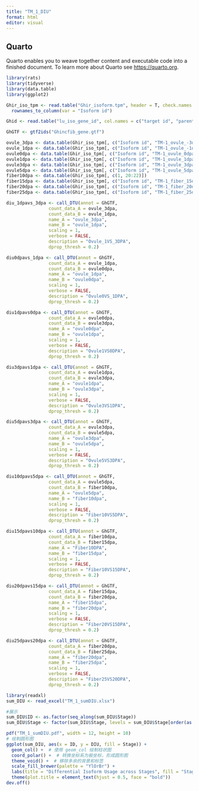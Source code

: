 ```yaml
---
title: "TM_1_DIU"
format: html
editor: visual
---
```


## Quarto

Quarto enables you to weave together content and executable code into a finished document. To learn more about Quarto see <https://quarto.org>.

```r
library(rats)
library(tidyverse)
library(data.table)
library(ggplot2)
```

```r
Ghir_iso_tpm <- read.table("Ghir_isoform.tpm", header = T, check.names = F) %>%
  rownames_to_column(var = "Isoform id") 
```

```r
Ghid <- read.table("lu_iso_gene_id", col.names = c("target id", "parent id"))
```

```r
GhGTF <- gtf2ids("Ghincfib_gene.gtf")
```

```r
ovule_3dpa <- data.table(Ghir_iso_tpm[, c("Isoform id", "TM-1_ovule_-3dpa-1_L2", "TM-1_ovule_-3dpa-2_L2", "TM-1_ovule_-3dpa-3_L2")])
ovule_1dpa <- data.table(Ghir_iso_tpm[, c("Isoform id", "TM-1_ovule_-1dpa-1_L2", "TM-1_ovule_-1dpa-2_L2", "TM-1_ovule_-1dpa-3_L2")])
ovule0dpa <- data.table(Ghir_iso_tpm[, c("Isoform id", "TM-1_ovule_0dpa-1_L2", "TM-1_ovule_0dpa-2_L2", "TM-1_ovule_0dpa-3_L1")])
ovule1dpa <- data.table(Ghir_iso_tpm[, c("Isoform id", "TM-1_ovule_1dpa-1_L1", "TM-1_ovule_1dpa-2_L1", "TM-1_ovule_1dpa-3_L2")])
ovule3dpa <- data.table(Ghir_iso_tpm[, c("Isoform id", "TM-1_ovule_3dpa-1_L1", "TM-1_ovule_3dpa-2_L1", "TM-1_ovule_3dpa-3_L2")])
ovule5dpa <- data.table(Ghir_iso_tpm[, c("Isoform id", "TM-1_ovule_5dpa-1_L2", "TM-1_ovule_5dpa-2_L1","TM-1_ovule_5dpa-3_L2")])
fiber10dpa <- data.table(Ghir_iso_tpm[, c(1, 20:22)]) 
fiber15dpa <- data.table(Ghir_iso_tpm[, c("Isoform id", "TM-1_fiber_15dpa-1_L2", "TM-1_fiber_15dpa-2_L2", "TM-1_fiber_15dpa-3_L3")])
fiber20dpa <- data.table(Ghir_iso_tpm[, c("Isoform id", "TM-1_fiber_20dpa-1_L2", "TM-1_fiber_20dpa-2_L2", "TM-1_fiber_20dpa-3_L2")])
fiber25dpa <- data.table(Ghir_iso_tpm[, c("Isoform id", "TM-1_fiber_25dpa-1_L2", "TM-1_fiber_25dpa-2_L2", "TM-1_fiber_25dpa-3_L2")])
```

```r
diu_1dpavs_3dpa <- call_DTU(annot = GhGTF,
                count_data_A = ovule_3dpa,
                count_data_B = ovule_1dpa,
                name_A = "ovule_3dpa",
                name_B = "ovule_1dpa",
                scaling = 1,
                verbose = FALSE,
                description = "Ovule_1VS_3DPA",
                dprop_thresh = 0.2)
```

```r
diu0dpavs_1dpa <- call_DTU(annot = GhGTF,
                count_data_A = ovule_1dpa,
                count_data_B = ovule0dpa,
                name_A = "ovule_1dpa",
                name_B = "ovule0dpa",
                scaling = 1,
                verbose = FALSE,
                description = "Ovule0VS_1DPA",
                dprop_thresh = 0.2)
```

```r
diu1dpavs0dpa <- call_DTU(annot = GhGTF,
                count_data_A = ovule0dpa,
                count_data_B = ovule3dpa,
                name_A = "ovule0dpa",
                name_B = "ovule1dpa",
                scaling = 1,
                verbose = FALSE,
                description = "Ovule1VS0DPA",
                dprop_thresh = 0.2)
```

```r
diu3dpavs1dpa <- call_DTU(annot = GhGTF,
                count_data_A = ovule1dpa,
                count_data_B = ovule3dpa,
                name_A = "ovule1dpa",
                name_B = "ovule3dpa",
                scaling = 1,
                verbose = FALSE,
                description = "Ovule3VS1DPA",
                dprop_thresh = 0.2)
```

```r
diu5dpavs3dpa <- call_DTU(annot = GhGTF,
                count_data_A = ovule3dpa,
                count_data_B = ovule5dpa,
                name_A = "ovule3dpa",
                name_B = "ovule5dpa",
                scaling = 1,
                verbose = FALSE,
                description = "Ovule5VS3DPA",
                dprop_thresh = 0.2)
```

```r
diu10dpavs5dpa <- call_DTU(annot = GhGTF,
                count_data_A = ovule5dpa,
                count_data_B = fiber10dpa,
                name_A = "ovule5dpa",
                name_B = "fiber10dpa",
                scaling = 1,
                verbose = FALSE,
                description = "Fiber10VS5DPA",
                dprop_thresh = 0.2)
```

```r
diu15dpavs10dpa <- call_DTU(annot = GhGTF,
                count_data_A = fiber10dpa,
                count_data_B = fiber15dpa,
                name_A = "Fiber10DPA",
                name_B = "fiber15dpa",
                scaling = 1,
                verbose = FALSE,
                description = "Fiber10VS15DPA",
                dprop_thresh = 0.2)
```

```r
diu20dpavs15dpa <- call_DTU(annot = GhGTF,
                count_data_A = fiber15dpa,
                count_data_B = fiber20dpa,
                name_A = "fiber15dpa",
                name_B = "fiber20dpa",
                scaling = 1,
                verbose = FALSE,
                description = "Fiber20VS15DPA",
                dprop_thresh = 0.2)
```

```r
diu25dpavs20dpa <- call_DTU(annot = GhGTF,
                count_data_A = fiber20dpa,
                count_data_B = fiber25dpa,
                name_A = "fiber20dpa",
                name_B = "fiber25dpa",
                scaling = 1,
                verbose = FALSE,
                description = "Fiber25VS20DPA",
                dprop_thresh = 0.2)
```

```r
library(readxl)
sum_DIU <- read_excel("TM_1_sumDIU.xlsx")
```

```r
#展示
sum_DIU$ID <- as.factor(seq_along(sum_DIU$Stage))
sum_DIU$Stage <- factor(sum_DIU$Stage, levels = sum_DIU$Stage[order(as.numeric(sum_DIU$ID))])
```

```r
pdf("TM_1_sumDIU.pdf", width = 12, height = 10)
# 绘制圆形图
ggplot(sum_DIU, aes(x = ID, y = DIU, fill = Stage)) +
  geom_col() +  # 使用 geom_col 绘制柱状图
  coord_polar() +  # 转换坐标系为极坐标，形成圆形图
  theme_void() +  # 移除多余的背景和标签
  scale_fill_brewer(palette = "YlOrBr") +
  labs(title = "Differential Isoform Usage across Stages", fill = "Stage") +
  theme(plot.title = element_text(hjust = 0.5, face = "bold"))
dev.off()
```
